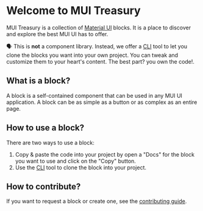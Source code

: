 
<Meta title="Introduction" />
<style>{``}</style>

# Welcome to MUI Treasury

MUI Treasury is a collection of [Material UI](https://mui.com/material-ui/getting-started/) blocks. It is a place to discover and explore the best MUI UI has to offer.

🗣️ This is **not** a component library. Instead, we offer a [CLI](/docs/cli--docs) tool to let you clone the blocks you want into your own project. You can tweak and customize them to your heart's content. The best part? you own the code!.

## What is a block?

A block is a self-contained component that can be used in any MUI UI application. A block can be as simple as a button or as complex as an entire page.

## How to use a block?

There are two ways to use a block:

1. Copy & paste the code into your project by open a "Docs" for the block you want to use and click on the "Copy" button.
2. Use the [CLI](/docs/cli--docs) tool to clone the block into your project.

## How to contribute?

If you want to request a block or create one, see the [contributing guide](https://github.com/siriwatknp/mui-treasury/blob/main/CONTRIBUTING.md).
